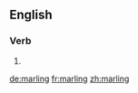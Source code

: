 ==English==

===Verb===
{{head|en|present participle}}

# {{present participle of|marl|lang=en}}

[[de:marling]]
[[fr:marling]]
[[zh:marling]]